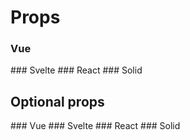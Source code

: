 
# Props
### Vue
<Example>
    <VueProps stringprop="str" complexprop='{"value":"val"}' numprop='7'></VueProps>
</Example>
### Svelte
<Example>
    <SvelteProps stringprop="str" complexprop='{"value":"val"}' numprop='7'></SvelteProps>
</Example>
### React
<Example>
    <ReactProps stringprop="str" complexprop='{"value":"val"}' numprop='7'></ReactProps>
</Example>
### Solid
<Example>
    <SolidProps stringprop="str" complexprop='{"value":"val"}' numprop='7'></SolidProps>
</Example>


<h2>Optional props</h2>
### Vue
<Example>
    <VueProps stringprop="str" complexprop='{"value":"val"}' numprop='7' optionalprop="op"></VueProps>
</Example>
### Svelte
<Example>
    <SvelteProps stringprop="str" complexprop='{"value":"val"}' numprop='7' optionalprop="op"></SvelteProps>
</Example>
### React
<Example>
    <ReactProps stringprop="str" complexprop='{"value":"val"}' numprop='7' optionalprop="op"></ReactProps>
</Example>
### Solid
<Example>
    <SolidProps stringprop="str" complexprop='{"value":"val"}' numprop='7' optionalprop="op"></SolidProps>
</Example>
